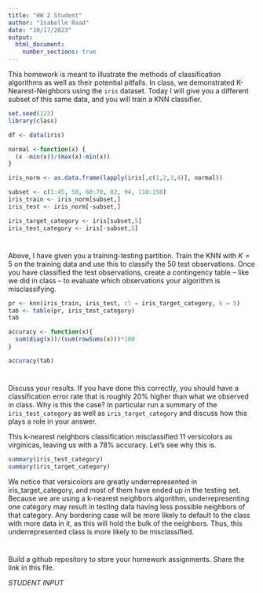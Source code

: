 ---
title: "HW 2 Student"
author: "Isabelle Raad"
date: "10/17/2023"
output: 
  html_document:
    number_sections: true
---

This homework is meant to illustrate the methods of classification algorithms as well as their potential pitfalls.  In class, we demonstrated K-Nearest-Neighbors using the `iris` dataset.  Today I will give you a different subset of this same data, and you will train a KNN classifier.  

```{r, echo = FALSE}
set.seed(123)
library(class)

df <- data(iris) 

normal <-function(x) {
  (x -min(x))/(max(x)-min(x))   
}

iris_norm <- as.data.frame(lapply(iris[,c(1,2,3,4)], normal))

subset <- c(1:45, 58, 60:70, 82, 94, 110:150)
iris_train <- iris_norm[subset,] 
iris_test <- iris_norm[-subset,] 

iris_target_category <- iris[subset,5]
iris_test_category <- iris[-subset,5]

```

#
Above, I have given you a training-testing partition.  Train the KNN with $K = 5$ on the training data and use this to classify the 50 test observations.  Once you have classified the test observations, create a contingency table -- like we did in class -- to evaluate which observations your algorithm is misclassifying.   

```{r}
pr <- knn(iris_train, iris_test, cl = iris_target_category, k = 5)
tab <- table(pr, iris_test_category)
tab

accuracy <- function(x){
  sum(diag(x))/(sum(rowSums(x)))*100
}

accuracy(tab)
```

#
Discuss your results.  If you have done this correctly, you should have a classification error rate that is roughly 20% higher than what we observed in class.  Why is this the case? In particular run a summary of the `iris_test_category` as well as `iris_target_category` and discuss how this plays a role in your answer.  

This k-nearest neighbors classification misclassified 11 versicolors as virginicas, leaving us with a 78% accuracy. Let's see why this is.

```{r}
summary(iris_test_category)
summary(iris_target_category)
```

We notice that versicolors are greatly underrepresented in iris_target_category, and most of them have ended up in the testing set. Because we are using a k-nearest neighbors algorithm, underrepresenting one category may result in testing data having less possible neighbors of that category. Any bordering case will be more likely to default to the class with more data in it, as this will hold the bulk of the neighbors. Thus, this underrepresented class is more likely to be misclassified.

#

Build a github repository to store your homework assignments.  Share the link in this file.  

*STUDENT INPUT*
